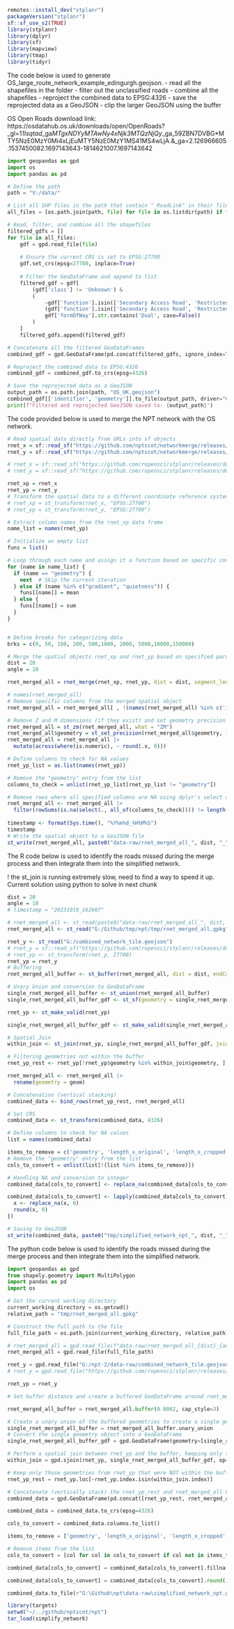 ```r
remotes::install_dev("stplanr")
packageVersion("stplanr")
sf::sf_use_s2(TRUE)
library(stplanr)
library(dplyr)
library(sf)
library(mapview)
library(tmap)
library(tidyr)
```
The code below is used to generate OS_large_route_network_example_edingurgh.geojson.
- read all the shapefiles in the folder
- filter out the unclassified roads
- combine all the shapefiles
- reproject the combined data to EPSG:4326
- save the reprojected data as a GeoJSON
- clip the larger GeoJSON using the buffer

OS Open Roads download link: https://osdatahub.os.uk/downloads/open/OpenRoads?_gl=1*1lsqtad*_ga*MTgxNDYyMTAwNy4xNjk3MTQzNjQy*_ga_59ZBN7DVBG*MTY5NzE0MzY0Mi4xLjEuMTY5NzE0MzY1MS41MS4wLjA.&_ga=2.126966605.1537450082.1697143643-1814621007.1697143642

```python
import geopandas as gpd
import os
import pandas as pd

# Define the path
path = "V:/data/"

# List all SHP files in the path that contain "_RoadLink" in their filename
all_files = [os.path.join(path, file) for file in os.listdir(path) if file.endswith('.shp') and "_RoadLink" in file]

# Read, filter, and combine all the shapefiles
filtered_gdfs = []
for file in all_files:
    gdf = gpd.read_file(file)
    
    # Ensure the current CRS is set to EPSG:27700
    gdf.set_crs(epsg=27700, inplace=True)
    
    # Filter the GeoDataFrame and append to list
    filtered_gdf = gdf[
        (gdf['class'] != 'Unknown') & 
        (
            ~gdf['function'].isin(['Secondary Access Road', 'Restricted Local Access Road']) | 
            (gdf['function'].isin(['Secondary Access Road', 'Restricted Local Access Road']) & 
            gdf['formOfWay'].str.contains('Dual', case=False))
        )
    ]
    filtered_gdfs.append(filtered_gdf)

# Concatenate all the filtered GeoDataFrames
combined_gdf = gpd.GeoDataFrame(pd.concat(filtered_gdfs, ignore_index=True))

# Reproject the combined data to EPSG:4326
combined_gdf = combined_gdf.to_crs(epsg=4326)

# Save the reprojected data as a GeoJSON
output_path = os.path.join(path, "OS_UK.geojson")
combined_gdf[['identifier', 'geometry']].to_file(output_path, driver="GeoJSON")
print(f"Filtered and reprojected GeoJSON saved to: {output_path}")
```

The code provided below is used to merge the NPT network with the OS network.

```r
# Read spatial data directly from URLs into sf objects
rnet_x = sf::read_sf("https://github.com/nptscot/networkmerge/releases/download/v0.1/OS_large_route_network_example_edingurgh.geojson")
rnet_y = sf::read_sf("https://github.com/nptscot/networkmerge/releases/download/v0.1/combined_network_tile.geojson")

# rnet_x = sf::read_sf("https://github.com/ropensci/stplanr/releases/download/v1.0.2/rnet_x_ed.geojson")
# rnet_y = sf::read_sf("https://github.com/ropensci/stplanr/releases/download/v1.0.2/rnet_y_ed.geojson")

rnet_xp = rnet_x
rnet_yp = rnet_y
# Transform the spatial data to a different coordinate reference system (EPSG:27700)
# rnet_xp = st_transform(rnet_x, "EPSG:27700")
# rnet_yp = st_transform(rnet_y, "EPSG:27700")

# Extract column names from the rnet_xp data frame
name_list = names(rnet_yp)

# Initialize an empty list
funs = list()

# Loop through each name and assign it a function based on specific conditions
for (name in name_list) {
  if (name == "geometry") {
    next  # Skip the current iteration
  } else if (name %in% c("gradient", "quietness")) {
    funs[[name]] = mean
  } else {
    funs[[name]] = sum
  }
}


# Define breaks for categorizing data
brks = c(0, 50, 100, 200, 500,1000, 2000, 5000,10000,150000)

# Merge the spatial objects rnet_xp and rnet_yp based on specified parameters
dist = 20
angle = 10

rnet_merged_all = rnet_merge(rnet_xp, rnet_yp, dist = dist, segment_length = 10, funs = funs, max_angle_diff = angle) 

# names(rnet_merged_all)
# Remove specific columns from the merged spatial object
rnet_merged_all = rnet_merged_all[ , !(names(rnet_merged_all) %in% c('identifier','length_x'))]

# Remove Z and M dimensions (if they exist) and set geometry precision
rnet_merged_all = st_zm(rnet_merged_all, what = "ZM")
rnet_merged_all$geometry = st_set_precision(rnet_merged_all$geometry, 1e3)
rnet_merged_all = rnet_merged_all |>
  mutate(across(where(is.numeric), ~ round(.x, 0)))      

# Define columns to check for NA values
rnet_yp_list = as.list(names(rnet_yp))

# Remove the "geometry" entry from the list
columns_to_check = unlist(rnet_yp_list[rnet_yp_list != "geometry"])

# Remove rows where all specified columns are NA using dplyr's select and filter functions
rnet_merged_all <- rnet_merged_all |>
  filter(rowSums(is.na(select(., all_of(columns_to_check)))) != length(columns_to_check))
  
timestamp <- format(Sys.time(), "%Y%m%d_%H%M%S")
timestamp
# Write the spatial object to a GeoJSON file 
st_write(rnet_merged_all, paste0("data-raw/rnet_merged_all_", dist, "_", angle,"_", timestamp, ".geojson"), driver = "GeoJSON")

```
The R code below is used to identify the roads missed during the merge process and then integrate them into the simplified network.

! the st_join is running  extremely slow, need to find a way to speed it up. 
Current solution using python to solve in next chunk


```r
dist = 20
angle = 10
# timestamp = "20231019_162607"

# rnet_merged_all <- st_read(paste0("data-raw/rnet_merged_all_", dist, "_", angle, "_", timestamp, ".geojson"))
rnet_merged_all <- st_read("G:/Github/tmp/npt/tmp/rnet_merged_all.gpkg")

rnet_y <- st_read("G:/combined_network_tile.geojson")
# rnet_y = sf::read_sf("https://github.com/ropensci/stplanr/releases/download/v1.0.2/rnet_y_ed.geojson")
# rnet_yp <- st_transform(rnet_y, 27700)
rnet_yp = rnet_y
# Buffering
rnet_merged_all_buffer <- st_buffer(rnet_merged_all, dist = dist, endCapStyle = "FLAT")

# Unary Union and conversion to GeoDataFrame
single_rnet_merged_all_buffer <- st_union(rnet_merged_all_buffer)
single_rnet_merged_all_buffer_gdf <- st_sf(geometry = single_rnet_merged_all_buffer)

rnet_yp <- st_make_valid(rnet_yp)

single_rnet_merged_all_buffer_gdf <- st_make_valid(single_rnet_merged_all_buffer_gdf)

# Spatial Join
within_join <- st_join(rnet_yp, single_rnet_merged_all_buffer_gdf, join = st_within)

# Filtering geometries not within the buffer
rnet_yp_rest <- rnet_yp[!rnet_yp$geometry %in% within_join$geometry, ]

rnet_merged_all <- rnet_merged_all |>
  rename(geometry = geom)

# Concatenation (vertical stacking)
combined_data <- bind_rows(rnet_yp_rest, rnet_merged_all)

# Set CRS
combined_data <- st_transform(combined_data, 4326)

# Define columns to check for NA values
list = names(combined_data)

items_to_remove = c('geometry', 'length_x_original', 'length_x_cropped')
# Remove the "geometry" entry from the list
cols_to_convert = unlist(list[!(list %in% items_to_remove)])

# Handling NA and conversion to integer
combined_data[cols_to_convert] <- replace_na(combined_data[cols_to_convert], list(0))

combined_data[cols_to_convert] <- lapply(combined_data[cols_to_convert], function(x) {
  x <- replace_na(x, 0)
  round(x, 0)
})

# Saving to GeoJSON
st_write(combined_data, paste0("tmp/simplified_network_npt_", dist, "_", angle,  ".geojson"))
```

The python code below is used to identify the roads missed during the merge process and then integrate them into the simplified network.


```python
import geopandas as gpd
from shapely.geometry import MultiPolygon
import pandas as pd
import os

# Get the current working directory
current_working_directory = os.getcwd()
relative_path = "tmp/rnet_merged_all.gpkg"

# Construct the full path to the file
full_file_path = os.path.join(current_working_directory, relative_path)

# rnet_merged_all = gpd.read_file(f"data-raw/rnet_merged_all_{dist}_{angle}_{timestamp}.geojson")
rnet_merged_all = gpd.read_file(full_file_path)

rnet_y = gpd.read_file("G:/npt-2/data-raw/combined_network_tile.geojson")
# rnet_y = gpd.read_file("https://github.com/ropensci/stplanr/releases/download/v1.0.2/rnet_y_ed.geojson")

rnet_yp = rnet_y

# Set buffer distance and create a buffered GeoDataFrame around rnet_merged_all geometries, using a flat end cap style

rnet_merged_all_buffer = rnet_merged_all.buffer(0.0002, cap_style=3)

# Create a unary union of the buffered geometries to create a single geometry object
single_rnet_merged_all_buffer = rnet_merged_all_buffer.unary_union
# Convert the single geometry object into a GeoDataFrame
single_rnet_merged_all_buffer_gdf = gpd.GeoDataFrame(geometry=[single_rnet_merged_all_buffer])

# Perform a spatial join between rnet_yp and the buffer, keeping only those geometries from rnet_yp that are within the buffer
within_join = gpd.sjoin(rnet_yp, single_rnet_merged_all_buffer_gdf, op='within')

# Keep only those geometries from rnet_yp that were NOT within the buffer
rnet_yp_rest = rnet_yp.loc[~rnet_yp.index.isin(within_join.index)]

# Concatenate (vertically stack) the rnet_yp_rest and rnet_merged_all GeoDataFrames and check the number of columns
combined_data = gpd.GeoDataFrame(pd.concat([rnet_yp_rest, rnet_merged_all], ignore_index=True))

combined_data = combined_data.to_crs(epsg=4326)

cols_to_convert = combined_data.columns.to_list()

items_to_remove = ['geometry', 'length_x_original', 'length_x_cropped', 'value']

# Remove items from the list
cols_to_convert = [col for col in cols_to_convert if col not in items_to_remove]

combined_data[cols_to_convert] = combined_data[cols_to_convert].fillna(0)

combined_data[cols_to_convert] = combined_data[cols_to_convert].round().astype(int)

combined_data.to_file(r"G:\Github\npt\data-raw\simplified_network_npt.geojson", driver='GeoJSON')

```


```r
library(targets)
setwd("~/../github/nptscot/npt")
tar_load(simplify_network)

```